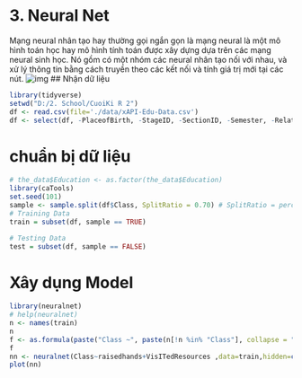 # 3. Neural Net 
Mạng neural nhân tạo hay thường gọi ngắn gọn là mạng neural là một mô hình toán học hay mô hình tính toán được xây dựng dựa trên các mạng neural sinh học. Nó gồm có một nhóm các neural nhân tạo nối với nhau, và xử lý thông tin bằng cách truyền theo các kết nối và tính giá trị mới tại các nút.
![img](https://blog.itnavi.com.vn/uploads/2021/05/Neural-Network-l%C3%A0-g%C3%AC-2.jpg)
## Nhận dữ liệu
```r
library(tidyverse)
setwd("D:/2. School/CuoiKi R 2")
df <- read.csv(file='./data/xAPI-Edu-Data.csv')
df <- select(df, -PlaceofBirth, -StageID, -SectionID, -Semester, -Relation, -ParentAnsweringSurvey,-GradeID,-Topic,-gender,  -ParentschoolSatisfaction,-NationalITy,-StudentAbsenceDays)
```

# chuẩn bị dữ liệu
```r
# the_data$Education <- as.factor(the_data$Education)
library(caTools)
set.seed(101) 
sample <- sample.split(df$Class, SplitRatio = 0.70) # SplitRatio = percent of sample==TRUE
# Training Data
train = subset(df, sample == TRUE)

# Testing Data
test = subset(df, sample == FALSE)
```
# Xây dụng Model
```r
library(neuralnet)
# help(neuralnet)
n <- names(train)
n
f <- as.formula(paste("Class ~", paste(n[!n %in% "Class"], collapse = " + ")))
f
nn <- neuralnet(Class~raisedhands+VisITedResources ,data=train,hidden=c(5,3),linear.output=TRUE)
plot(nn)
```

